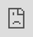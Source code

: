 ```yaml
---
title: "Settle down a Personal Website"
subtitle: "with <i class='fas fa-heart'></i> and R Blogdown"  
author: "<span style='color:yellow'>Annie Lyu & Anabelle Laurent</span>"
date: '<br>Graphics Group Meeting @ ISU <br>2020-04-03'
output:
  xaringan::moon_reader:
    lib_dir: libs
    css: [rladies, rladies-fonts]
    nature:
      highlightStyle: github
      highlightLines: true
      countIncrementalSlides: false
      beforeInit: "https://platform.twitter.com/widgets.js"
      # ratio: '16:9'
---
```

```r
options(htmltools.dir.version = FALSE)
```

# Why a personal website?

- Be professional `r emo::ji("necktie")`

  + [Some advice on managing your online presence - Hadley Wickham](https://twitter.com/hadleywickham/status/1189971594778681344)

--

- Autobiography `r emo::ji("book")`

  + [I web, therefore I am. - Yihui Xie](https://bookdown.org/yihui/blogdown/)

--

- Learning and Sharing `r emo::ji("speaker")`

  + [The unreasonable effectiveness of public work - David Robinson](https://resources.rstudio.com/rstudio-conf-2019/the-unreasonable-effectiveness-of-public-work)
  
  + [Becoming an R blogger - Rebecca Barter](http://www.rebeccabarter.com/blog/2020-02-03_blogger/)

--

- Have fun programming and blogging! `r emo::ji("grin")`

  + [Twitter Threads vs Blogging - Yihui Xie](https://yihui.org/en/2017/08/twitter-threads-vs-blogging/)

---

<body>
<style type="text/css">
body, html
{
margin: 0; padding: 0; height: 100%; overflow: hidden;
}
#content
{
position:absolute; left: 0; right: 0; bottom: 0; top: 0px; 
}
</style>
<div id="content">
<iframe width="100%" height="100%" frameborder="0" src="https://annielyu.com/2020/01/12/blogdown-website/"/>
</div>
</body>

---

<body>
<style type="text/css">
body, html
{
margin: 0; padding: 0; height: 100%; overflow: hidden;
}
#content
{
position:absolute; left: 0; right: 0; bottom: 0; top: 0px; 
}
</style>
<div id="content">
<iframe width="100%" height="100%" frameborder="0" src="http://anabellelaurent.com/"/>
</div>
</body>

---
class: inverse

background-image: url(https://media.giphy.com/media/mohhXPUdhVVoA/giphy.gif)
background-size: 100%
background-position: 50% 50%

---
# How to get it done?

1. customize your content by modifying a template website -- <span style="color:blue">lots of work</span> `r emo::ji("sweat_smile")`

  + `install.packages("blogdown")`
  
  + `blogdown::install_hugo()`

--

1. custom domain name -- <span style="color:blue">straightforward</span> `r emo::ji("smile")`

  + Google Domains (.com, .org, .me) for a cost of $12 per year
  
  + Google Analytics (monitor website traffic for free)
  
--

1. publish with GitHub and Netlify -- <span style="color:blue">somewhat tricky</span> `r emo::ji("persevere")`

  + tell Netlify to continuously build and deploy your website from source
  
  + configure custom domain DNS

---
## RStudio and Website using blogdown

New Project $\rightarrow$ New Directory $\rightarrow$ Website using blogdown 

![](images/start.png)

---
## RStudio and Website using blogdown

New Project $\rightarrow$ New Directory $\rightarrow$ Website using blogdown 

![](images/start_annote.png)

---
background-image: url(images/serve_site.png)
background-size: 100%
background-position: 50% 50%

---
class: inverse

## Your Turn

- Create a new website using the RStudio dialog to set it up in a new project.

  + pick a [hugo theme](https://themes.gohugo.io/) you like (we'll use hugo-academic as an example)

- Live preview a website locally (Addins -> Serve Site).

---
## File structure

- configuration: <span style="color:blue">a few site settings to go through</span>

  + config.toml

  + config/_default/*.toml $\Rightarrow$ languages, menus, params

--

- content: <span style="color:blue">mostly markdown files</span>

  + home/*.md -- homepage layout

  + authors/admin -- your biography
  
  + post, talk, project, publication -- your achievements `r emo::ji("100")`  

--

- static: <span style="color:blue">self imported files</span>

  + images, slides, resume, etc. 

--

- <mark>**DO NOT TOUCH**</mark>: public, resources, themes

---
## Homepage Layout (content/home)

<center><img src="images/content_folder.png" style="width: 90%" /></center>

---
## Homepage Layout (content/home) 

- `active = true`: keep section; `active = false`: discard section

- `weight`

  + display order (small weight shows first)
  
  + works in the same way for both <span style='color:blue'>homepage widgets</span> and <span style='color:blue'>navigation bar menus</span>

For example, `content/home/accomplishments.md`

```yaml
+++
# Accomplishments widget.
widget = "accomplishments"  
headless = true  # This file represents a page section.
active = false  # Activate this widget? true/false
weight = 50  # Order that this section will appear.
```

---
## Biography (content/authors/admin)

- edit `authors/admin/_index.md` to introduce yourself

- replace `authors/admin/avatar.jpg` with your profile picture

<center><img src="images/authors_admin.png" style="width: 90%" /></center>

---
## Biography (content/authors/admin/_index.md) 

<center><img src="images/authors_admin_index.png" style="width: 80%" /></center>

---
## Resources - icons `r icon::fa("r-project")`

- `"<i class="fab fa-r-project"></i>"` versus `"r icon::fa('r-project')"`

- [Fontawesome](https://fontawesome.com/icons?d=gallery)

![](images/icons.png)

---
class: inverse

## Your turn

- Fill in your information (at least name, organization and role)

Optional

- Activate/deactivate the sections (widgets) on the homepage

- Rearrange the section orders however you like

---
## Create a new R Markdown post (content/post)

- use the **New Post** Addin (or run `blogdown::new_post(ext = '.Rmd')`)

<center><img src="images/newpost.png" style="width: 90%" /></center>

---
## Create a new R Markdown post (content/post)

<mark>**Do not knit**</mark> your post, instead

  + use the **Serve Site** Addin to preview your post, or
  
  + refresh preview
  
In YAML header,

  + `draft:TRUE` $\Rightarrow$ preview an R markdown post

  + `draft:FALSE` $\Rightarrow$ ready to deploy a post

---

## Resources - Code Highlight

---
## Resources - Emoji `r emo::ji("sunglasses")`

- `":sunglasses:"` versus `"r emo::ji('sunglasses')"`

- [Cheat sheet](https://www.webfx.com/tools/emoji-cheat-sheet/)

![](images/emoji.png)

---

## Resources - Shortcodes

- [Hugo's Build-in Shortcodes](https://gohugo.io/content-management/shortcodes/)

- `{{< youtube CjTLN-FXiFA >}}`

<center><iframe width="680" height="383" src="https://www.youtube.com/embed/CjTLN-FXiFA" frameborder="0" allow="accelerometer; autoplay; encrypted-media; gyroscope; picture-in-picture" allowfullscreen></iframe></center>

---
## Import files (static)

For image not created from your R Markdown file, you should
 
 + add image to the `static/img` folder
 
 + insert your image using `![alternate-text](img/xx.png)`

--

Any files in the `static` folder can be referred using similar relative path!

--

Follow the following steps to link your resume to the navigation bar:

1. add your resume to the `static/files` folder

1. Specify the URL to your resume in `config/_default/menus.toml`

```yaml
 [[main]]
    name = "Resume" # displayed text
    url = "files/resume.pdf"
    weight = 70
```

---
## About hyperlink

- relative path will have prefix with your domain name (e.g., annielyu.com), e.g.,

  + homepage section (widget): `[text](#posts)`
  
  + tags: `[text](tags/rstats)`
  
  + categories `[text](categories/r)`
  
--
  
- DO NOT leave out prefix `https://` when referring to external webpages.

--

- Recommended practice for specifying permanent links of your post in `config.toml`

```yaml
# Rules to generate permanent links of your pages
[permalinks]
    post = "/:year/:month/:day/:slug/"
```

---
## Create a new publication (content/publication)

<center><img src="images/publication.png" style="width: 90%" /></center>

---
## Create a new publication (content/publication)

Per publication folder, you need

  + a Markdown file `index.md`
  + an optional featured image `featured.png` 
  + an optinal citation `cite.bib` 

<center><img src="images/publication_markdown.png" style="width: 90%" /></center>
  
---
## Resources - citation

- use **bibtex** format. Open `cite.bib` on **BibDesk**

<center><img src="images/BibDesk.png" style="width: 90%" /></center>

---
class: inverse

## Your Turn

- Create a "hello world" post

- Preview your post

Optional

- Try inserting 

  + code chunk
  
  + emoji
  
  + icon 
  
  + image
  
  + hyperlink to internal webpages

---
## Additional Site configurations

- `config/_default/params.toml`

  + your contact information (if you activate `content/home/contact.md`)

  + site name and description $\rightarrow$ `title` and `description`

  + custom domain and Google analytics $\rightarrow$ `baseurl` and `google_analytics`

  + active comments $\rightarrow$ `comments`

- `config.toml`

  + enable emoji $\rightarrow$ `enableEmoji = true`

  + activate Chinese/Japanese/Korean languages $\rightarrow$ `hasCJKLanguage = true`

---
## Deploy with Netlify and GitHub

- Publish your repository to [GitHub](https://github.com/)

  + can be private
  
  + can ignore the `public` folder in `.gitignore`

- [Netlify](https://www.netlify.com/) $\rightarrow$ New site from Git

---
class: middle, center

## Thank you `r icon::fa("heart")`

<center><img src="images/pod.png" style="width: 90%" /></center>

I get out of my pod `r emo::ji("laughing")`

